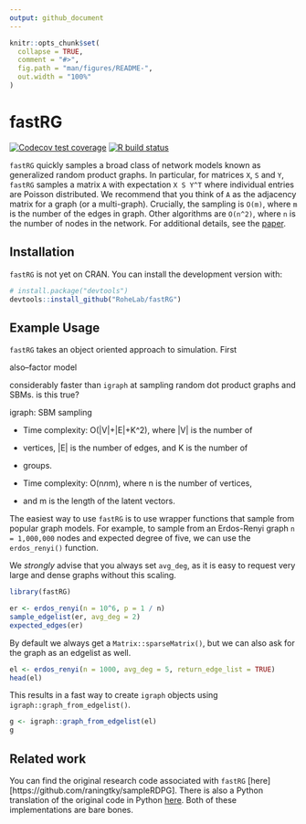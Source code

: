 ---
output: github_document
---

<!-- README.md is generated from README.Rmd. Please edit that file -->

```{r, include = FALSE}
knitr::opts_chunk$set(
  collapse = TRUE,
  comment = "#>",
  fig.path = "man/figures/README-",
  out.width = "100%"
)
```

# fastRG

<!-- badges: start -->
[![Codecov test coverage](https://codecov.io/gh/RoheLab/fastRG/branch/master/graph/badge.svg)](https://codecov.io/gh/RoheLab/fastRG?branch=master)
[![R build status](https://github.com/RoheLab/fastRG/workflows/R-CMD-check/badge.svg)](https://github.com/RoheLab/fastRG/actions)
<!-- badges: end -->

`fastRG` quickly samples a broad class of network models known as generalized random product graphs. In particular, for matrices `X`, `S` and `Y`, `fastRG` samples a matrix `A` with expectation `X S Y^T` where individual entries are Poisson distributed. We recommend that you think of `A` as the adjacency matrix for a graph (or a multi-graph). Crucially, the sampling is `O(m)`, where `m` is the number of the edges in graph. Other algorithms are `O(n^2)`, where `n` is the number of nodes in the network. For additional details, see the [paper](https://arxiv.org/abs/1703.02998).

## Installation

`fastRG` is not yet on CRAN. You can install the development version
with:

``` r
# install.package("devtools")
devtools::install_github("RoheLab/fastRG")
```

## Example Usage

`fastRG` takes an object oriented approach to simulation. First


also--factor model

considerably faster than `igraph` at sampling random dot product graphs and SBMs. is this true?

igraph: SBM sampling

 * Time complexity: O(|V|+|E|+K^2), where |V| is the number of
 * vertices, |E| is the number of edges, and K is the number of
 * groups.
 
  * Time complexity: O(n*n*m), where n is the number of vertices,
 * and m is the length of the latent vectors.

The easiest way to use `fastRG` is to use wrapper functions that sample from popular graph models. For example, to sample from an Erdos-Renyi graph `n = 1,000,000` nodes and expected degree of five, we can use the `erdos_renyi()` function.

We *strongly* advise that you always set `avg_deg`, as it is easy to request very large and dense graphs without this scaling.

```{r}
library(fastRG)

er <- erdos_renyi(n = 10^6, p = 1 / n)
sample_edgelist(er, avg_deg = 2)
expected_edges(er)
```

By default we always get a `Matrix::sparseMatrix()`, but we can also ask for the graph as an edgelist as well.

```{r}
el <- erdos_renyi(n = 1000, avg_deg = 5, return_edge_list = TRUE)
head(el)
```

This results in a fast way to create `igraph` objects using `igraph::graph_from_edgelist()`.

```{r}
g <- igraph::graph_from_edgelist(el)
g
```

## Related work

You can find the original research code associated with `fastRG` [here][https://github.com/raningtky/sampleRDPG]. There is also a Python translation of the original code in Python [here](https://github.com/yunjhongwu/matrix-routines/blob/master/fastRG.py). Both of these implementations are bare bones.

